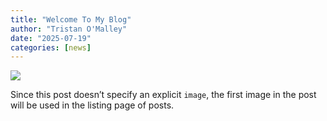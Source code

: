 ```yaml
---
title: "Welcome To My Blog"
author: "Tristan O'Malley"
date: "2025-07-19"
categories: [news]
---
```


![](thumbnail.jpg)

Since this post doesn't specify an explicit `image`, the first image in the post will be used in the listing page of posts.
